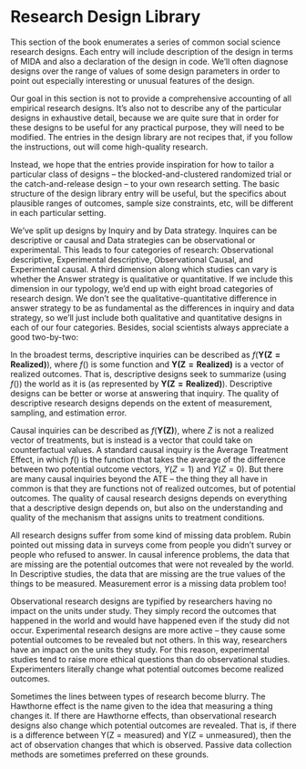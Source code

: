 # Research Design Library

This section of the book enumerates a series of common social science research designs. Each entry will include description of the design in terms of MIDA and also a declaration of the design in code. We'll often diagnose designs over the range of values of some design parameters in order to point out especially interesting or unusual features of the design.

Our goal in this section is not to provide a comprehensive accounting of all empirical research designs. It's also not to describe any of the particular designs in exhaustive detail, because we are quite sure that in order for these designs to be useful for any practical purpose, they will need to be modified. The entries in the design library are not recipes that, if you follow the instructions, out will come high-quality research. 

Instead, we hope that the entries provide inspiration for how to tailor a particular class of designs -- the blocked-and-clustered randomized trial or the catch-and-release design -- to your own research setting. The basic structure of the design library entry will be useful, but the specifics about plausible ranges of outcomes, sample size constraints, etc, will be different in each particular setting.

We've split up designs by Inquiry and by Data strategy. Inquires can be descriptive or causal and Data strategies can be observational or experimental. This leads to four categories of research: Observational descriptive, Experimental descriptive, Observational Causal, and Experimental causal. A third dimension along which studies can vary is whether the Answer strategy is qualitative or quantitative. If we include this dimension in our typology, we'd end up with eight broad categories of research design. We don't see the qualitative-quantitative difference in answer strategy to be as fundamental as the differences in inquiry and data strategy, so we'll just include both qualitative and quantitative designs in each of our four categories. Besides, social scientists always appreciate a good two-by-two:

\begin{table}
    \begin{tabular}{lll}
    ~                    & Data Strategy: Observational & Data Strategy: Experimental \\
    Inquiry: Descriptive & Sample survey or Case study  & List experiment or Participant Observation  \\
    Inquiry: Causal      & Regression Discontinuity Design or Process Tracing    & RCT \\
    \end{tabular}
\end{table}

In the broadest terms, descriptive inquiries can be described as $f(\mathbf{Y(Z = Realized)})$, where $f()$ is some function and $\mathbf{Y(Z = Realized)}$ is a vector of realized outcomes. That is, descriptive designs seek to summarize (using $f()$) the world as it is (as represented by $\mathbf{Y(Z = Realized)}$). Descriptive designs can be better or worse at answering that inquiry. The quality of descriptive research designs depends on the extent of measurement, sampling, and estimation error.

Causal inquiries can be described as $f(\mathbf{Y(Z)})$, where $Z$ is not a realized vector of treatments, but is instead is a vector that could take on counterfactual values. A standard causal inquiry is the Average Treatment Effect, in which $f()$ is the function that takes the average of the difference between two potential outcome vectors, $Y(Z = 1)$ and $Y(Z = 0)$.  But there are many causal inquiries beyond the ATE -- the thing they all have in common is that they are functions not of realized outcomes, but of potential outcomes.  The quality of causal research designs depends on everything that a descriptive design depends on, but also on the understanding and quality of the mechanism that assigns units to treatment conditions. 

All research designs suffer from some kind of missing data problem. Rubin pointed out missing data in surveys come from people you didn't survey or people who refused to answer.  In causal inference problems, the data that are missing are the potential outcomes that were not revealed by the world.  In Descriptive studies, the data that are missing are the true values of the things to be measured.  Measurement error is a missing data problem too!

Observational research designs are typified by researchers having no impact on the units under study. They simply record the outcomes that happened in the world and would have happened even if the study did not occur. Experimental research designs are more active -- they cause some potential outcomes to be revealed but not others.  In this way, researchers have an impact on the units they study. For this reason, experimental studies tend to raise more ethical questions than do observational studies. Experimenters literally change what potential outcomes become realized outcomes.

Sometimes the lines between types of research become blurry. The Hawthorne effect is the name given to the idea that measuring a thing changes it. If there are Hawthorne effects, than observational research designs also change which potential outcomes are revealed. That is, if there is a difference between Y(Z = measured) and Y(Z = unmeasured), then the act of observation changes that which is observed. Passive data collection methods are sometimes preferred on these grounds.





